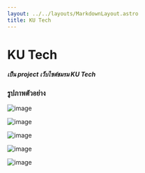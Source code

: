 ```yaml
---
layout: ../../layouts/MarkdownLayout.astro
title: KU Tech
---
```


# KU Tech

##### เป็น project เว็บไซต์ชมรม KU Tech

### รูปภาพตัวอย่าง

![image](/image/projects/ku-tech/01.png)

![image](/image/projects/ku-tech/02.png)

![image](/image/projects/ku-tech/03.png)

![image](/image/projects/ku-tech/04.png)

![image](/image/projects/ku-tech/05.png)